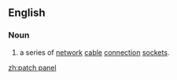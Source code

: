 ==English==

===Noun===
{{en-noun}}
# {{label|en|computing}} a series of [[network]] [[cable]] [[connection]] [[socket]]s.

[[zh:patch panel]]